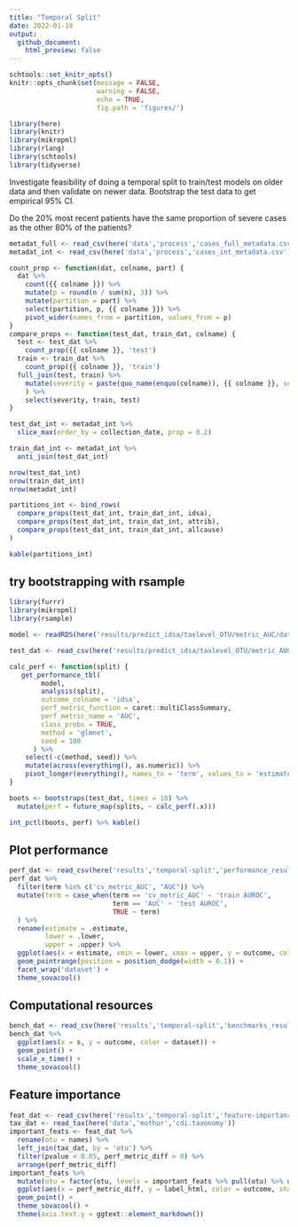 ```yaml
---
title: "Temporal Split"
date: 2022-01-19
output: 
  github_document:
    html_preview: false
---
```


```r
schtools::set_knitr_opts()
knitr::opts_chunk$set(message = FALSE,
                      warning = FALSE,
                      echo = TRUE,
                      fig.path = 'figures/')
```

```r
library(here)
library(knitr)
library(mikropml)
library(rlang)
library(schtools)
library(tidyverse)
```

Investigate feasibility of doing a temporal split to train/test models on older data
and then validate on newer data. 
Bootstrap the test data to get empirical 95% CI.

Do the 20% most recent patients have the same proportion of severe cases as the 
other 80% of the patients?

```r
metadat_full <- read_csv(here('data','process','cases_full_metadata.csv'))
metadat_int <- read_csv(here('data','process','cases_int_metadata.csv'))
```

```r
count_prop <- function(dat, colname, part) {
  dat %>% 
    count({{ colname }}) %>% 
    mutate(p = round(n / sum(n), 3)) %>% 
    mutate(partition = part) %>% 
    select(partition, p, {{ colname }}) %>% 
    pivot_wider(names_from = partition, values_from = p)
}
compare_props <- function(test_dat, train_dat, colname) {
  test <- test_dat %>% 
    count_prop({{ colname }}, 'test')
  train <- train_dat %>% 
    count_prop({{ colname }}, 'train')
  full_join(test, train) %>% 
    mutate(severity = paste(quo_name(enquo(colname)), {{ colname }}, sep = "_")
    ) %>% 
    select(severity, train, test)
}
```


```r
test_dat_int <- metadat_int %>% 
  slice_max(order_by = collection_date, prop = 0.2)

train_dat_int <- metadat_int %>% 
  anti_join(test_dat_int)

nrow(test_dat_int)
nrow(train_dat_int)
nrow(metadat_int)

partitions_int <- bind_rows(
  compare_props(test_dat_int, train_dat_int, idsa),
  compare_props(test_dat_int, train_dat_int, attrib),
  compare_props(test_dat_int, train_dat_int, allcause)
) 

kable(partitions_int)
```

## try bootstrapping with rsample

```r
library(furrr)
library(mikropml)
library(rsample)

model <- readRDS(here('results/predict_idsa/taxlevel_OTU/metric_AUC/dataset_int/trainfrac_0.8/temporal-split/glmnet_100_model.Rds'))

test_dat <- read_csv(here('results/predict_idsa/taxlevel_OTU/metric_AUC/dataset_int/trainfrac_0.8/temporal-split/glmnet_100_test-data.csv'))

calc_perf <- function(split) {
   get_performance_tbl(
        model,
        analysis(split),
        outcome_colname = 'idsa',
        perf_metric_function = caret::multiClassSummary,
        perf_metric_name = 'AUC',
        class_probs = TRUE,
        method = 'glmnet',
        seed = 100
      ) %>% 
    select(-c(method, seed)) %>% 
    mutate(across(everything(), as.numeric)) %>% 
    pivot_longer(everything(), names_to = 'term', values_to = 'estimate')
}

boots <- bootstraps(test_dat, times = 10) %>% 
  mutate(perf = future_map(splits, ~ calc_perf(.x)))

int_pctl(boots, perf) %>% kable()
```

## Plot performance

```r
perf_dat <- read_csv(here('results','temporal-split','performance_results.csv'))
perf_dat %>% 
  filter(term %in% c('cv_metric_AUC', "AUC")) %>%
  mutate(term = case_when(term == 'cv_metric_AUC' ~ 'train AUROC',
                          term == 'AUC' ~ 'test AUROC',
                          TRUE ~ term)
  ) %>% 
  rename(estimate = .estimate,
         lower = .lower,
         upper = .upper) %>% 
  ggplot(aes(x = estimate, xmin = lower, xmax = upper, y = outcome, color = term)) +
  geom_pointrange(position = position_dodge(width = 0.1)) +
  facet_wrap('dataset') +
  theme_sovacool()
```

## Computational resources

```r
bench_dat <- read_csv(here('results','temporal-split','benchmarks_results.csv'))
bench_dat %>% 
  ggplot(aes(x = s, y = outcome, color = dataset)) +
  geom_point() +
  scale_x_time() +
  theme_sovacool()
```

## Feature importance

```r
feat_dat <- read_csv(here('results','temporal-split','feature-importance_results.csv'))
tax_dat <- read_tax(here('data','mothur','cdi.taxonomy'))
important_feats <- feat_dat %>% 
  rename(otu = names) %>% 
  left_join(tax_dat, by = 'otu') %>% 
  filter(pvalue < 0.05, perf_metric_diff > 0) %>% 
  arrange(perf_metric_diff)
important_feats %>% 
  mutate(otu = factor(otu, levels = important_feats %>% pull(otu) %>% unique())) %>% 
  ggplot(aes(x = perf_metric_diff, y = label_html, color = outcome, shape = dataset)) +
  geom_point() +
  theme_sovacool() +
  theme(axis.text.y = ggtext::element_markdown())
```



